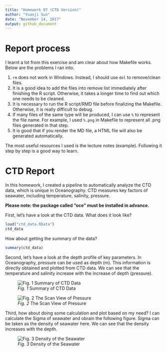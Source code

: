 ```yaml
---
title: "Homework 07 (CTD Version)"
author: "Yuanji Sun"
date: "November 14, 2017"
output: github_document
---
```


# Report process
I learnt a lot from this exercise and am clear about how Makefile works. Below are the problems I ran into.

1. `rm` does not work in Windows. Instead, I should use `del` to remove/clean files.
2. It is a good idea to add the files into remove list immediately after finishing the R script. Otherwise, it takes a longer time to find out which one needs to be cleaned.
3. It is necessary to run the R script/RMD file before finalizing the Makefile. Otherwise, it is really difficult to debug.
4. If many files of the same type will be produced, I can use `%` to represent the file name. For example, I used `%.png` in Makefile to represent all .png files generated in that step.
5. It is good that if you render the MD file, a HTML file will also be generated automatically.

The most useful resources I used is the lecture notes (example). Following it step by step is a good way to learn.


# CTD Report
In this homework, I created a pipeline to automatically analyze the CTD data, which is unique in Oceanography. CTD measures key factors of seawater, including temperature, salinity, pressure.

__Please note: the package called "oce" must be installed in advance.__

First, let's have a look at the CTD data. What does it look like?
```r
load("ctd_data.RData")
ctd_data
```

How about getting the summary of the data?
```r
summary(ctd_data)
```

Second, let's have a look at the depth profile of key parameters. In Oceanography, pressure can be used as depth (m). This information is directly obtained and plotted from CTD data. We can see that the temperature and salinity increase with the increase of depth (pressure).

![*Fig. 1* Summary of CTD Data](Summary.jpg)

![*Fig. 2* The Scan View of Pressure](Pressure_Scan.jpg)

Third, how about doing some calculation and plot based on my need? I can calculate the Sigma of seawater and obrain the following figure. Sigma can be taken as the density of seawater here. We can see that the density increases with the depth.

![*Fig. 3* Density of the Seawater](Density_Pressure.jpg)
